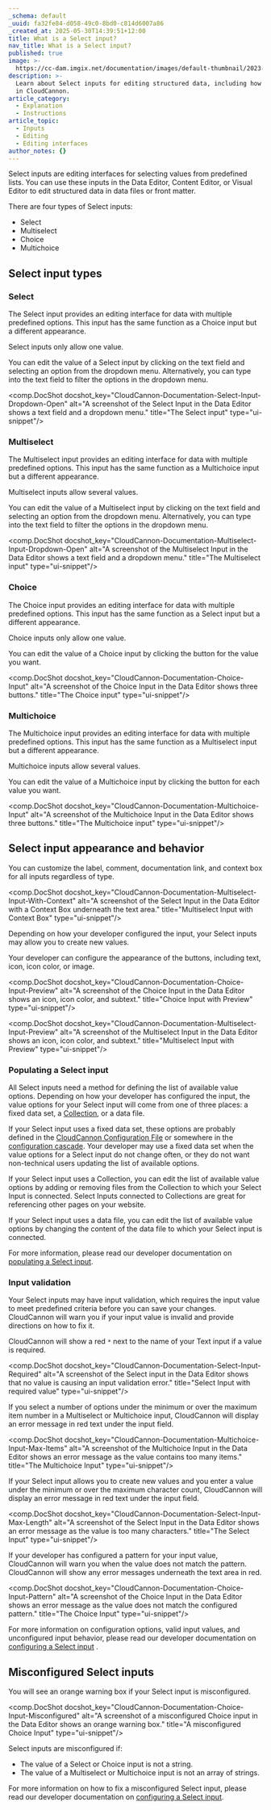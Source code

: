 ```yaml
---
_schema: default
_uuid: fa32fe84-d058-49c0-8bd0-c814d6007a86
_created_at: 2025-05-30T14:39:51+12:00
title: What is a Select input?
nav_title: What is a Select input?
published: true
image: >-
  https://cc-dam.imgix.net/documentation/images/default-thumbnail/2023-Q4/CloudCannon-Documentation-Thumbnail.png
description: >-
  Learn about Select inputs for editing structured data, including how they work
  in CloudCannon.
article_category:
  - Explanation
  - Instructions
article_topic:
  - Inputs
  - Editing
  - Editing interfaces
author_notes: {}
---
```

Select inputs are editing interfaces for selecting values from predefined lists. You can use these inputs in the Data Editor, Content Editor, or Visual Editor to edit structured data in data files or front matter.

There are four types of Select inputs:

* Select
* Multiselect
* Choice
* Multichoice

## Select input types

### Select

The Select input provides an editing interface for data with multiple predefined options. This input has the same function as a Choice input but a different appearance.

Select inputs only allow one value.

You can edit the value of a Select input by clicking on the text field and selecting an option from the dropdown menu. Alternatively, you can type into the text field to filter the options in the dropdown menu.

<comp.DocShot docshot_key="CloudCannon-Documentation-Select-Input-Dropdown-Open" alt="A screenshot of the Select Input in the Data Editor shows a text field and a dropdown menu." title="The Select input" type="ui-snippet"/>

### Multiselect

The Multiselect input provides an editing interface for data with multiple predefined options. This input has the same function as a Multichoice input but a different appearance.

Multiselect inputs allow several values.

You can edit the value of a Multiselect input by clicking on the text field and selecting an option from the dropdown menu. Alternatively, you can type into the text field to filter the options in the dropdown menu.

<comp.DocShot docshot_key="CloudCannon-Documentation-Multiselect-Input-Dropdown-Open" alt="A screenshot of the Multiselect Input in the Data Editor shows a text field and a dropdown menu." title="The Multiselect input" type="ui-snippet"/>

### Choice

The Choice input provides an editing interface for data with multiple predefined options.  This input has the same function as a Select input but a different appearance.

Choice inputs only allow one value.

You can edit the value of a Choice input by clicking the button for the value you want.

<comp.DocShot docshot_key="CloudCannon-Documentation-Choice-Input" alt="A screenshot of the Choice Input in the Data Editor shows three buttons." title="The Choice input" type="ui-snippet"/>

### Multichoice

The Multichoice input provides an editing interface for data with multiple predefined options. This input has the same function as a Multiselect input but a different appearance.

Multichoice inputs allow several values.

You can edit the value of a Multichoice input by clicking the button for each value you want.

<comp.DocShot docshot_key="CloudCannon-Documentation-Multichoice-Input" alt="A screenshot of the Multichoice Input in the Data Editor shows three buttons." title="The Multichoice input" type="ui-snippet"/>

## Select input appearance and behavior

You can customize the label, comment, documentation link, and context box for all inputs regardless of type.

<comp.DocShot docshot_key="CloudCannon-Documentation-Multiselect-Input-With-Context" alt="A screenshot of the Select Input in the Data Editor with a Context Box underneath the text area." title="Multiselect Input with Context Box" type="ui-snippet"/>

Depending on how your developer configured the input, your Select inputs may allow you to create new values.

Your developer can configure the appearance of the buttons, including text, icon, icon color, or image.

<comp.DocShot docshot_key="CloudCannon-Documentation-Choice-Input-Preview" alt="A screenshot of the Choice Input in the Data Editor shows an icon, icon color, and subtext." title="Choice Input with Preview" type="ui-snippet"/>

<comp.DocShot docshot_key="CloudCannon-Documentation-Multiselect-Input-Preview" alt="A screenshot of the Multiselect Input in the Data Editor shows an icon, icon color, and subtext." title="Multiselect Input with Preview" type="ui-snippet"/>

### Populating a Select input

All Select inputs need a method for defining the list of available value options. Depending on how your developer has configured the input, the value options for your Select input will come from one of three places: a fixed data set, a [Collection](/documentation/articles/what-is-a-collection/), or a data file.

If your Select input uses a fixed data set, these options are probably defined in the [CloudCannon Configuration File](/documentation/articles/what-is-the-cloudcannon-configuration-file/) or somewhere in the [configuration cascade](/documentation/articles/using-the-configuration-cascade/). Your developer may use a fixed data set when the value options for a Select input do not change often, or they do not want non-technical users updating the list of available options.

If your Select input uses a Collection, you can edit the list of available value options by adding or removing files from the Collection to which your Select Input is connected. Select Inputs connected to Collections are great for referencing other pages on your website.

If your Select input uses a data file, you can edit the list of available value options by changing the content of the data file to which your Select input is connected.

For more information, please read our developer documentation on [populating a Select input](/documentation/articles/populate-a-select-input/).

### Input validation

Your Select inputs may have input validation, which requires the input value to meet predefined criteria before you can save your changes. CloudCannon will warn you if your input value is invalid and provide directions on how to fix it.

CloudCannon will show a red `*` next to the name of your Text input if a value is required.

<comp.DocShot docshot_key="CloudCannon-Documentation-Select-Input-Required" alt="A screenshot of the Select input in the Data Editor shows that no value is causing an input validation error." title="Select Input with required value" type="ui-snippet"/>

If you select a number of options under the minimum or over the maximum item number in a Multiselect or Multichoice input, CloudCannon will display an error message in red text under the input field.

<comp.DocShot docshot_key="CloudCannon-Documentation-Multichoice-Input-Max-Items" alt="A screenshot of the Multichoice Input in the Data Editor shows an error message as the value contains too many items." title="The Multichoice Input" type="ui-snippet"/>

If your Select input allows you to create new values and you enter a value under the minimum or over the maximum character count, CloudCannon will display an error message in red text under the input field.

<comp.DocShot docshot_key="CloudCannon-Documentation-Select-Input-Max-Length" alt="A screenshot of the Select Input in the Data Editor shows an error message as the value is too many characters." title="The Select Input" type="ui-snippet"/>

If your developer has configured a pattern for your input value, CloudCannon will warn you when the value does not match the pattern. CloudCannon will show any error messages underneath the text area in red.

<comp.DocShot docshot_key="CloudCannon-Documentation-Choice-Input-Pattern" alt="A screenshot of the Choice Input in the Data Editor shows an error message as the value does not match the configured pattern." title="The Choice Input" type="ui-snippet"/>

For more information on configuration options, valid input values, and unconfigured input behavior, please read our developer documentation on [configuring a Select input](/documentation/articles/configure-a-select-input/) .

## Misconfigured Select inputs

You will see an orange warning box if your Select input is misconfigured.

<comp.DocShot docshot_key="CloudCannon-Documentation-Choice-Input-Misconfigured" alt="A screenshot of a misconfigured Choice input in the Data Editor shows an orange warning box." title="A misconfigured Choice Input" type="ui-snippet"/>

Select inputs are misconfigured if:

* The value of a Select or Choice input is not a string.
* The value of a Multiselect or Multichoice input is not an array of strings.

For more information on how to fix a misconfigured Select input, please read our developer documentation on [configuring a Select input](/documentation/articles/configure-a-select-input/).